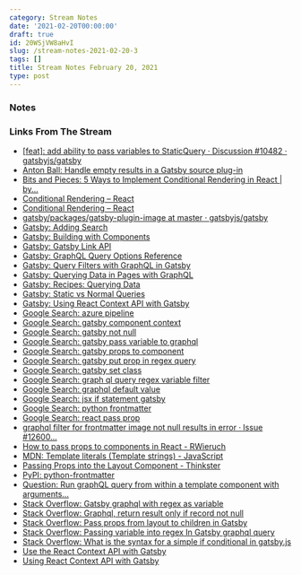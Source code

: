 ```yaml
---
category: Stream Notes
date: '2021-02-20T00:00:00'
draft: true
id: 20WSjVW8aHvI
slug: /stream-notes-2021-02-20-3
tags: []
title: Stream Notes February 20, 2021
type: post
---
```


### Notes



### Links From The Stream



- [[feat]: add ability to pass variables to StaticQuery · Discussion #10482 · gatsbyjs/gatsby](https://github.com/gatsbyjs/gatsby/discussions/10482)
- [Anton Ball: Handle empty results in a Gatsby source plug-in](https://www.antonball.dev/blog/2020-01-02-gatsby-source-plugin/)
- [Bits and Pieces: 5 Ways to Implement Conditional Rendering in React | by...](https://blog.bitsrc.io/5-ways-to-implement-conditional-rendering-in-react-64730323b434)
- [Conditional Rendering – React](https://reactjs.org/docs/conditional-rendering.html)
- [Conditional Rendering – React](https://reactjs.org/docs/conditional-rendering.html#inline-if-with-logical--operator)
- [gatsby/packages/gatsby-plugin-image at master · gatsbyjs/gatsby](https://github.com/gatsbyjs/gatsby/tree/master/packages/gatsby-plugin-image#static-images)
- [Gatsby: Adding Search](https://www.gatsbyjs.com/docs/how-to/adding-common-features/adding-search/)
- [Gatsby: Building with Components](https://www.gatsbyjs.com/docs/conceptual/building-with-components/)
- [Gatsby: Gatsby Link API](https://www.gatsbyjs.com/docs/reference/built-in-components/gatsby-link/)
- [Gatsby: GraphQL Query Options Reference](https://www.gatsbyjs.com/docs/graphql-reference/)
- [Gatsby: Query Filters with GraphQL in Gatsby](https://www.gatsbyjs.com/docs/query-filters/)
- [Gatsby: Querying Data in Pages with GraphQL](https://www.gatsbyjs.com/docs/how-to/querying-data/page-query/)
- [Gatsby: Recipes: Querying Data](https://www.gatsbyjs.com/docs/recipes/querying-data/)
- [Gatsby: Static vs Normal Queries](https://www.gatsbyjs.com/docs/static-vs-normal-queries/)
- [Gatsby: Using React Context API with Gatsby](https://www.gatsbyjs.com/blog/2019-01-31-using-react-context-api-with-gatsby/)
- [Google Search: azure pipeline](https://www.google.com/search?client=safari&rls=en&q=azure+pipeline&ie=UTF-8&oe=UTF-8)
- [Google Search: gatsby component context](https://www.google.com/search?client=safari&rls=en&q=gatsby+component+context&ie=UTF-8&oe=UTF-8)
- [Google Search: gatsby not null](https://www.google.com/search?client=safari&rls=en&q=gatsby+not+null&ie=UTF-8&oe=UTF-8)
- [Google Search: gatsby pass variable to graphql](https://www.google.com/search?client=safari&rls=en&q=gatsby+pass+variable+to+graphql&ie=UTF-8&oe=UTF-8)
- [Google Search: gatsby props to component](https://www.google.com/search?newwindow=1&client=safari&rls=en&ei=QIIwYKCOItHW5gL7hoKQCA&q=gatsby+props+to+component&oq=gatsby+props+to+component&gs_lcp=Cgdnd3Mtd2l6EAMyBggAEBYQHjoHCAAQsAMQQzoHCAAQRxCwAzoCCAA6CAgAEBYQChAeOgkIABDJAxAWEB46CAghEBYQHRAeOggIABAIEA0QHlC-FViULmCIMmgBcAJ4AIABYIgBuwiSAQIxNJgBAKABAaoBB2d3cy13aXrIAQnAAQE&sclient=gws-wiz&ved=0ahUKEwigrvb7wvfuAhVRq1kKHXuDAIIQ4dUDCAw&uact=5)
- [Google Search: gatsby put prop in regex query](https://www.google.com/search?client=safari&rls=en&q=gatsby+put+prop+in+regex+query&ie=UTF-8&oe=UTF-8)
- [Google Search: gatsby set class](https://www.google.com/search?client=safari&rls=en&q=gatsby+set+class&ie=UTF-8&oe=UTF-8)
- [Google Search: graph ql query regex variable filter](https://www.google.com/search?client=safari&rls=en&q=graph+ql+query+regex+variable+filter&ie=UTF-8&oe=UTF-8)
- [Google Search: graphql default value](https://www.google.com/search?client=safari&rls=en&q=graphql+default+value&ie=UTF-8&oe=UTF-8)
- [Google Search: jsx if statement gatsby](https://www.google.com/search?newwindow=1&client=safari&rls=en&ei=h48xYMLrMMSe5gLl6LPwCg&q=jsx+if+statement+gatsby&oq=jsx+if+statement+gatsby&gs_lcp=Cgdnd3Mtd2l6EAM6BwgAELADEEM6BwgAEEcQsAM6AggAOgYIABAWEB46BAgAEEM6BQghEKABOgUIIRCrAjoICCEQFhAdEB5Q5u4BWNP7AWDE_wFoAXACeACAAZkBiAHuBZIBAzYuMpgBAKABAaoBB2d3cy13aXrIAQnAAQE&sclient=gws-wiz&ved=0ahUKEwiCy-fiw_nuAhVEj1kKHWX0DK4Q4dUDCAw&uact=5)
- [Google Search: python frontmatter](https://www.google.com/search?client=safari&rls=en&q=python+frontmatter&ie=UTF-8&oe=UTF-8)
- [Google Search: react pass prop](https://www.google.com/search?client=safari&rls=en&q=react+pass+prop&ie=UTF-8&oe=UTF-8)
- [graphql filter for frontmatter image not null results in error · Issue #12600...](https://github.com/gatsbyjs/gatsby/issues/12600)
- [How to pass props to components in React - RWieruch](https://www.robinwieruch.de/react-pass-props-to-component)
- [MDN: Template literals (Template strings) - JavaScript](https://developer.mozilla.org/en-US/docs/Web/JavaScript/Reference/Template_literals#tagged_templates)
- [Passing Props into the Layout Component - Thinkster](https://thinkster.io/tutorials/up-and-running-with-gatsby-layouts/passing-props-into-the-layout-component)
- [PyPI: python-frontmatter](https://pypi.org/project/python-frontmatter/)
- [Question: Run graphQL query from within a template component with arguments...](https://github.com/gatsbyjs/gatsby/issues/3680)
- [Stack Overflow: Gatsby graphql with regex as variable](https://stackoverflow.com/questions/56743804/gatsby-graphql-with-regex-as-variable)
- [Stack Overflow: Graphql, return result only if record not null](https://stackoverflow.com/questions/62749327/graphql-return-result-only-if-record-not-null)
- [Stack Overflow: Pass props from layout to children in Gatsby](https://stackoverflow.com/questions/48725557/pass-props-from-layout-to-children-in-gatsby)
- [Stack Overflow: Passing variable into regex In Gatsby graphql query](https://stackoverflow.com/questions/46933246/passing-variable-into-regex-in-gatsby-graphql-query)
- [Stack Overflow: What is the syntax for a simple if conditional in gatsby.js](https://stackoverflow.com/questions/53508119/what-is-the-syntax-for-a-simple-if-conditional-in-gatsby-js)
- [Use the React Context API with Gatsby](https://www.freecodecamp.org/news/react-context-api-with-gatsby-2018/)
- [Using React Context API with Gatsby](https://blog.asayer.io/using-react-context-api-with-gatsby)